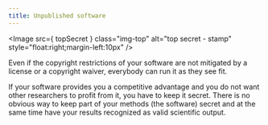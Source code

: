 ```yaml
---
title: Unpublished software
---
```



<Image
  src={ topSecret  }
  class="img-top"
  alt="top secret - stamp"
  style="float:right;margin-left:10px" />


Even if the copyright restrictions of your software are not mitigated by a
license or a copyright waiver, everybody can run it as they see fit.

If your software provides you a competitive advantage and you do not want other
researchers to profit from it, you have to keep it secret. There is no obvious
way to keep part of your methods (the software) secret and at the same time have
your results recognized as valid scientific output.
